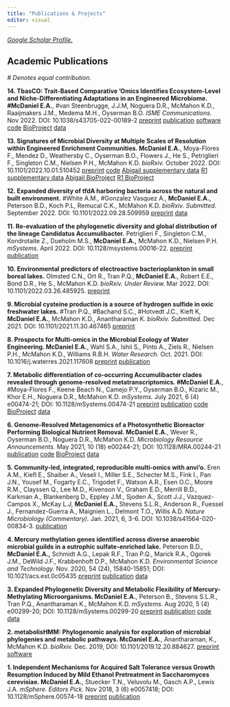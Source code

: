 ```yaml
---
title: "Publications & Projects"
editor: visual
---
```


[*Google Scholar Profile.*](https://scholar.google.com/citations?user=OJFxBWMAAAAJ&hl=en)

## Academic Publications

*\# Denotes equal contribution.*

**14. TbasCO: Trait-Based Comparative 'Omics Identifies Ecosystem-Level and Niche-Differentiating Adaptations in an Engineered Microbiome. #McDaniel E.A.**, #van Steenbrugge, J.J.M, Noguera D.R., McMahon K.D., Raaijmakers J.M., Medema M.H., Oyserman B.O. *ISME Communications.* Nov 2022. DOI:
10.1038/s43705-022-00189-2 [preprint](https://www.biorxiv.org/content/10.1101/2021.12.04.471239v1) [publication](https://www.nature.com/articles/s43705-022-00189-2) [software](https://github.com/elizabethmcd/EBPR-MAGs) [code](https://github.com/elizabethmcd/EBPR-MAGs) [BioProject](https://www.ncbi.nlm.nih.gov/bioproject/PRJNA714686) [data](https://figshare.com/projects/EBPR_Trait-Based_Comparative_Omics/90437)

**13. Signatures of Microbial Diversity at Multiple Scales of Resolution within Engineered Enrichment Communities. McDaniel E.A.**, Moya-Flores F., Mendez D., Weathersby C., Oyserman B.O., Flowers J., He S., Petriglieri F., Singleton C.M., Nielsen P.H., McMahon K.D. *bioRxiv.* October 2022. DOI: 10.1101/2022.10.01.510452 [preprint](https://www.biorxiv.org/content/10.1101/2022.10.01.510452v1?rss=1) [code](https://github.com/elizabethmcd/MicDiv) [Abigail supplementary data](https://figshare.com/projects/Abigail_EBPR_Bioreactor/149212) [R1 supplementary data](https://figshare.com/projects/R1_EBPR_Bioreactor_Long-Term_Time-Series/149209) [Abigail BioProject](https://www.ncbi.nlm.nih.gov/bioproject/PRJNA881609) [R1 BioProject](https://www.ncbi.nlm.nih.gov/bioproject/PRJNA881607)

**12. Expanded diversity of tfdA harboring bacteria across the natural and built environment.** #White A.M., #Gonzalez Vasquez A., **McDaniel E.A.**, Peterson B.D., Koch P.L, Remucal C.K., McMahon K.D. *bioRxiv. Submitted.* September 2022. DOI: 10.1101/2022.09.28.509959 [preprint](https://www.biorxiv.org/content/10.1101/2022.09.28.509959v1) [data](https://figshare.com/projects/Expanded_diversity_of_tfdA_harboring_bacteria_across_the_natural_and_built_environment/145275)

**11. Re-evaluation of the phylogenetic diversity and global distribution of the lineage Candidatus Accumulibacter.** Petriglieri F., Singleton C.M., Kondrotaite Z., Dueholm M.S., **McDaniel E.A.,** McMahon K.D., Nielsen P.H. *mSystems*. April 2022. DOI: 10.1128/msystems.00016-22. [preprint](https://www.biorxiv.org/content/10.1101/2021.12.20.473458v1) [publication](https://journals.asm.org/doi/10.1128/msystems.00016-22)

**10. Environmental predictors of electroactive bacterioplankton in small boreal lakes.** Olmsted C.N., Ort R., Tran P.Q., **McDaniel E.A.**, Robert E.E., Bond D.R., He S., McMahon K.D. *bioRxiv. Under Review.* Mar 2022. DOI: 10.1101/2022.03.26.485925. [preprint](https://www.biorxiv.org/content/10.1101/2022.03.26.485925v1)

**9. Microbial cysteine production is a source of hydrogen sulfide in oxic freshwater lakes.** #Tran P.Q., #Bachand S.C., #Hotvedt J.C., Kieft K, **McDaniel E.A.**, McMahon K.D., Anantharaman K. *bioRxiv. Submitted.* Dec 2021. DOI: 10.1101/2021.11.30.467465 [preprint](https://www.biorxiv.org/content/10.1101/2021.11.30.467465v2.abstract)

**8. Prospects for Multi-omics in the Microbial Ecology of Water Engineering. McDaniel E.A.**, Wahl S.A., Ishii S., Pinto A., Ziels R., Nielsen P.H., McMahon K.D., Williams R.B.H. *Water Research.* Oct. 2021. DOI: 10.1016/j.waterres.2021.117608 [preprint](https://arxiv.org/pdf/2105.08856.pdf) [publication](https://www.sciencedirect.com/science/article/abs/pii/S0043135421008034)

**7. Metabolic differentiation of co-occurring Accumulibacter clades revealed through genome-resolved metatranscriptomics. #McDaniel E.A.**, #Moya-Flores F., Keene Beach N., Camejo P.Y., Oyserman B.O., Kizaric M., Khor E.H., Noguera D.R., McMahon K.D. *mSystems.* July 2021, 6 (4) e00474-21; DOI: 10.1128/mSystems.00474-21 [preprint](https://www.biorxiv.org/content/10.1101/2020.11.23.394700v3) [publication](https://journals.asm.org/doi/10.1128/mSystems.00474-21) [code](https://github.com/elizabethmcd/R3R4) [BioProject](https://www.ncbi.nlm.nih.gov/bioproject/?term=PRJNA668760) [data](https://figshare.com/projects/Metabolic_Plasticity_of_Accumulibacter_Clades/90614)

**6. Genome-Resolved Metagenomics of a Photosynthetic Bioreactor Performing Biological Nutrient Removal. McDaniel E.A.**, Wever R., Oyserman B.O., Noguera D.R., McMahon K.D. *Microbiology Resource Announcements.* May 2021, 10 (18) e00244-21; DOI: 10.1128/MRA.00244-21 [publication](https://journals.asm.org/doi/full/10.1128/MRA.00244-21) [code](https://github.com/elizabethmcd/obscurePOS) [BioProject](https://www.ncbi.nlm.nih.gov/bioproject/PRJNA704939) [data](https://figshare.com/projects/POB_Genome-Resolved_Metagenomics/99704)

**5. Community-led, integrated, reproducible multi-omics with anvi'o.** Eren A.M., Kiefl E., Shaiber A., Veseli I., Miller S.E., Schecter M.S., Fink I., Pan J.N., Yousef M., Fogarty E.C., Trigodet F., Watson A.R., Esen O.C., Moore R.M., Clayssen Q., Lee M.D., Kivenson V., Graham E.D., Merrill B.D., Karkman A., Blankenberg D., Eppley J.M., Sjoden A., Scott J.J., Vazquez-Campos X., McKay L.J, **McDaniel E.A.,** Stevens S.L.R., Anderson R., Fuessel J., Fernandez-Guerra A., Maignien L., Delmont T.O., Willis A.D. *Nature Microbiology (Commentary).* Jan. 2021, 6, 3-6. DOI: 10.1038/s41564-020-00834-3. [publication](https://www.nature.com/articles/s41564-020-00834-3)

**4. Mercury methylation genes identified across diverse anaerobic microbial guilds in a eutrophic sulfate-enriched lake.** Peterson B.D., **McDaniel E.A.,** Schmidt A.G., Lepak R.F., Tran P.Q., Marick R.A., Ogorek J.M., DeWild J.F., Krabbenhoft D.P., McMahon K.D. *Environmental Science and Technology.* Nov. 2020, 54 (24), 15840-15851; DOI: 10.1021/acs.est.0c05435 [preprint](https://www.biorxiv.org/content/10.1101/2020.04.01.018762v1) [publication](https://pubs.acs.org/doi/10.1021/acs.est.0c05435) [data](https://osf.io/9vwgt/)

**3. Expanded Phylogenetic Diversity and Metabolic Flexibility of Mercury-Methylating Microorganisms. McDaniel E.A.**, Peterson B., Stevens S.L.R., Tran P.Q., Anantharaman K., McMahon K.D. *mSystems.* Aug 2020, 5 (4) e00299-20; DOI: 10.1128/mSystems.00299-20 [preprint](https://www.biorxiv.org/content/10.1101/2020.01.16.909358v1) [publication](https://journals.asm.org/doi/10.1128/mSystems.00299-20) [code](https://github.com/elizabethmcd/MEHG) [data](https://figshare.com/projects/Expanded_Diversity_and_Metabolic_Flexibility_of_Microbial_Mercury_Methylation/70361)

**2. metabolisHMM: Phylogenomic analysis for exploration of microbial phylogenies and metabolic pathways. McDaniel E.A.**, Anantharaman, K., McMahon K.D. *bioRxiv.* Dec. 2019, DOI: 10.1101/2019.12.20.884627. [preprint](https://www.biorxiv.org/content/10.1101/2019.12.20.884627v2.abstract) [software](https://github.com/elizabethmcd/metabolisHMM)

**1. Independent Mechanisms for Acquired Salt Tolerance versus Growth Resumption Induced by Mild Ethanol Pretreatment in Saccharomyces cerevisiae. McDaniel E.A.**, Stuecker T.N., Veluvolu M., Gasch A.P., Lewis J.A. *mSphere. Editors Pick.* Nov 2018, 3 (6) e0057418; DOI: 10.1128/mSphere.00574-18 [preprint](https://www.biorxiv.org/content/10.1101/445726v2) [publication](https://journals.asm.org/doi/full/10.1128/mSphere.00574-18)

[\
](https://scholar.google.com/citations?view_op=view_citation&hl=en&user=OJFxBWMAAAAJ&citation_for_view=OJFxBWMAAAAJ:d1gkVwhDpl0C)
